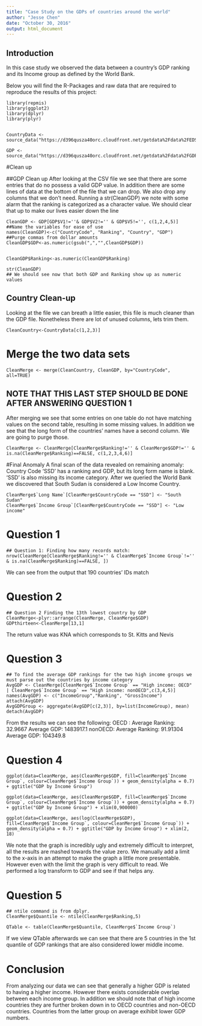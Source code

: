 ---
title: "Case Study on the GDPs of countries around the world"
author: "Jesse Chen"
date: "October 30, 2016"
output: html_document
---
## Introduction

In this case study we observed the data between a country's GDP ranking and its Income group as defined by the World Bank.

Below you will find the R-Packages and raw data that are required to reproduce the results of this project:
```{R-Dependencies and Initial Data load}
library(repmis)
library(ggplot2)
library(dplyr)
library(plyr)


CountryData <- source_data("https://d396qusza40orc.cloudfront.net/getdata%2Fdata%2FEDSTATS_Country.csv")

GDP <- source_data("https://d396qusza40orc.cloudfront.net/getdata%2Fdata%2FGDP.csv")
```

#Clean up

##GDP Clean up
After looking at the CSV file we see that there are some entries that do no possess a valid GDP value.
In addition there are some lines of data at the bottom of the file that we can drop. 
We also drop any columns that we don't need.
Running a str(CleanGDP) we note with some alarm that the ranking is categorized as a character value. We should clear that up to make our lives easier down the line

```{GDP}
CleanGDP <- GDP[GDP$V1!=''& GDP$V2!='' & GDP$V5!='', c(1,2,4,5)]
##Name the variables for ease of use
names(CleanGDP)<-c("CountryCode", "Ranking", "Country", "GDP")
##Purge commas from dollar amounts
CleanGDP$GDP<-as.numeric(gsub(",","",CleanGDP$GDP))


CleanGDP$Ranking<-as.numeric(CleanGDP$Ranking)

str(CleanGDP)
## We should see now that both GDP and Ranking show up as numeric values
```

## Country Clean-up
Looking at the file we can breath a little easier, this file is much cleaner than the GDP file. 
Nonetheless there are lot of unused columns, lets trim them. 

```{Country}
CleanCountry<-CountryData[c(1,2,3)]

```

# Merge the two data sets 

```{Merge}
CleanMerge <- merge(CleanCountry, CleanGDP, by="CountryCode", all=TRUE)
```

## NOTE THAT THIS LAST STEP SHOULD BE DONE AFTER ANSWERING QUESTION 1
After merging we see that some entries on one table do not have matching values on the second table, resulting in some missing values.
In addition we see that the long form of the countries' names have a second column. We are going to purge those. 

```{Erroneous entries}
CleanMerge <- CleanMerge[CleanMerge$Ranking!='' & CleanMerge$GDP!='' & is.na(CleanMerge$Ranking)==FALSE, c(1,2,3,4,6)]
```

#Final Anomaly
A final scan of the data revealed on remaining anomaly: Country Code 'SSD' has a ranking and GDP, but its long form name is blank. 
'SSD' is also missing its income category. 
After we queried the World Bank we discovered that South Sudan is considered a Low Income Country. 

```{Filling in SSD}
CleanMerge$`Long Name`[CleanMerge$CountryCode == "SSD"] <- "South Sudan"
CleanMerge$`Income Group`[CleanMerge$CountryCode == "SSD"] <- "Low income"
```

# Question 1 

```{Question 1}
## Question 1: Finding how many records match:
nrow(CleanMerge[CleanMerge$Ranking!='' & CleanMerge$`Income Group`!='' & is.na(CleanMerge$Ranking)==FALSE, ])
```
We can see from the output that 190 countries' IDs match

# Question 2

```{Question 2}
## Question 2 Finding the 13th lowest country by GDP
CleanMerge<-plyr::arrange(CleanMerge, CleanMerge$GDP)
GDPthirteen<-CleanMerge[13,1]
```
The return value was KNA which corresponds to St. Kitts and Nevis

# Question 3

```{Question 3}
## To find the average GDP rankings for the two high income groups we must parse out the countries by income category
AvgGDP <- CleanMerge[CleanMerge$`Income Group` == "High income: OECD" | CleanMerge$`Income Group` == "High income: nonOECD",c(3,4,5)]
names(AvgGDP) <- c("IncomeGroup","Ranking", "GrossIncome")
attach(AvgGDP)
AvgGDPGroup <- aggregate(AvgGDP[c(2,3)], by=list(IncomeGroup), mean)
detach(AvgGDP)
```
From the results we can see the following:
OECD : Average Ranking: 32.9667 Average GDP: 1483917.1
nonOECD: Average Ranking: 91.91304 Average GDP: 104349.8

# Question 4

```{Question 4}
ggplot(data=CleanMerge, aes(CleanMerge$GDP, fill=CleanMerge$`Income Group`, colour=CleanMerge$`Income Group`)) + geom_density(alpha = 0.7) + ggtitle("GDP by Income Group") 

ggplot(data=CleanMerge, aes(CleanMerge$GDP, fill=CleanMerge$`Income Group`, colour=CleanMerge$`Income Group`)) + geom_density(alpha = 0.7) + ggtitle("GDP by Income Group") + xlim(0,900000)

ggplot(data=CleanMerge, aes(log(CleanMerge$GDP), fill=CleanMerge$`Income Group`, colour=CleanMerge$`Income Group`)) + geom_density(alpha = 0.7) + ggtitle("GDP by Income Group") + xlim(2, 18)
```

We note that the graph is incredibly ugly and extremely difficult to interpret, all the results are mashed towards the value zero. 
We manually add a limit to the x-axis in an attempt to make the graph a little more presentable.
However even with the limit the graph is very difficult to read. We performed a log transform to GDP and see if that helps any.

# Question 5
```{Question 5}

## ntile command is from dplyr.
CleanMerge$Quantile <- ntile(CleanMerge$Ranking,5)

QTable <- table(CleanMerge$Quantile, CleanMerge$`Income Group`)
```
If we view QTable afterwards we can see that there are 5 countries in the 1st quantile of GDP rankings that are also considered lower middle income.

# Conclusion
From analyzing our data we can see that generally a higher GDP is related to having a higher income. However there exists considerable overlap between each income group. In addition we should note that of high income countries they are further broken down in to OECD countries and non-OECD countries. Countries from the latter group on average exihibit lower GDP numbers.